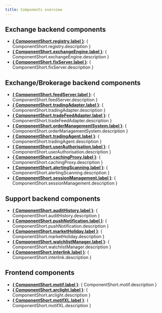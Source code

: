 ```yaml
---
title: Components overview
---
```



## Exchange backend components

* **[{ ComponentShort.registry.label }](./backend/registry/)**: { ComponentShort.registry.description }
* **[{ ComponentShort.exchangeEngine.label }](./backend/exchange-engine/)**: { ComponentShort.exchangeEngine.description }
* **[{ ComponentShort.fixServer.label }](./backend/fix-server/)**: { ComponentShort.fixServer.description }

## Exchange/Brokerage backend components

* **[{ ComponentShort.feedServer.label }](./backend/feed-server/)**: { ComponentShort.feedServer.description }
* **[{ ComponentShort.tradingAdapter.label }](./backend/trading-adapter/)**: { ComponentShort.tradingAdapter.description }
* **[{ ComponentShort.tradeFeedAdapter.label }](./backend/trade-feed-adapter/)**: { ComponentShort.tradeFeedAdapter.description }
* **[{ ComponentShort.orderManagementSystem.label }](./backend/order-management/)**: { ComponentShort.orderManagementSystem.description }
* **[{ ComponentShort.tradingAgent.label }](./backend/trading-agent/)**: { ComponentShort.tradingAgent.description }
* **[{ ComponentShort.userAuthorisation.label }](./backend/user-authorisation/)**: { ComponentShort.userAuthorisation.description }
* **[{ ComponentShort.cachingProxy.label }](./backend/caching-proxy/)**: { ComponentShort.cachingProxy.description }
* **[{ ComponentShort.alertingScanning.label }](./backend/alerting-scanning/)**: { ComponentShort.alertingScanning.description }
* **[{ ComponentShort.sessionManagement.label }](./backend/session-management/)**: { ComponentShort.sessionManagement.description }

## Support backend components
* **[{ ComponentShort.auditHistory.label }](./support/audit-history/)**: { ComponentShort.auditHistory.description }
* **[{ ComponentShort.pushNotification.label }](./support/push-notification/)**: { ComponentShort.pushNotification.description }
* **[{ ComponentShort.marketHoliday.label }](./support/market-holiday/)**: { ComponentShort.marketHoliday.description }
* **[{ ComponentShort.watchlistManager.label }](./support/watchlist-manager/)**: { ComponentShort.watchlistManager.description }
* **[{ ComponentShort.interlink.label }](./support/interlink/)**: { ComponentShort.interlink.description }


## Frontend components
* **[{ ComponentShort.motif.label }](./frontend/motif/)**: { ComponentShort.motif.description }
* **[{ ComponentShort.arclight.label }](./frontend/arclight/)**: { ComponentShort.arclight.description }
* **[{ ComponentShort.motifXL.label }](./frontend/motif-xl/)**: { ComponentShort.motifXL.description }

